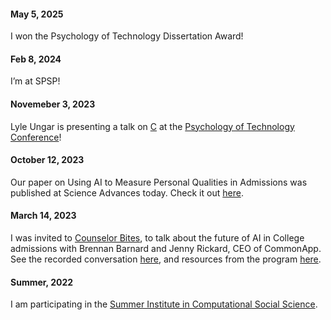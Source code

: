 #### May 5, 2025
I won the Psychology of Technology Dissertation Award!

#### Feb 8, 2024
I'm at SPSP!

#### Novemeber 3, 2023
Lyle Ungar is presenting a talk on [C](https://docs.google.com/presentation/d/1uBJ-QEi5HdSsGPWpj4m39iUbypWwS1dt/edit#slide=id.p1) at the [Psychology of Technology Conference](https://www.psychoftech.org/2023-conference#:~:text=The%20USC%20Marshall's%20Neely%20Center,sponsored%20by%20the%20University%20of)!

#### October 12, 2023
Our paper on Using AI to Measure Personal Qualities in Admissions was published at Science Advances today. Check it out [here](https://www.science.org/doi/10.1126/sciadv.adg9405).

#### March 14, 2023
I was invited to [Counselor Bites](https://www.collegeguidancenetwork.com), to talk about the future of AI in College admissions with Brennan Barnard and Jenny Rickard, CEO of CommonApp. See the recorded conversation [here](https://www.library.collegeguidancenetwork.com/library/resources/video/ccb7e7c4-b0bf-4981-b6cb-2ec2cfb371df), and resources from the program [here](https://www.library.collegeguidancenetwork.com/library/resources/pdf/e7068264-df60-4d9b-a302-2e418cbe32b9).

#### Summer, 2022
I am participating in the [Summer Institute in Computational Social Science](https://sicss.io).